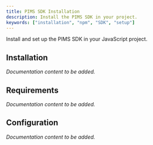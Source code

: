 ```yaml
---
title: PIMS SDK Installation
description: Install the PIMS SDK in your project.
keywords: ["installation", "npm", "SDK", "setup"]
---
```



Install and set up the PIMS SDK in your JavaScript project.

## Installation

*Documentation content to be added.*

## Requirements

*Documentation content to be added.*

## Configuration

*Documentation content to be added.*
